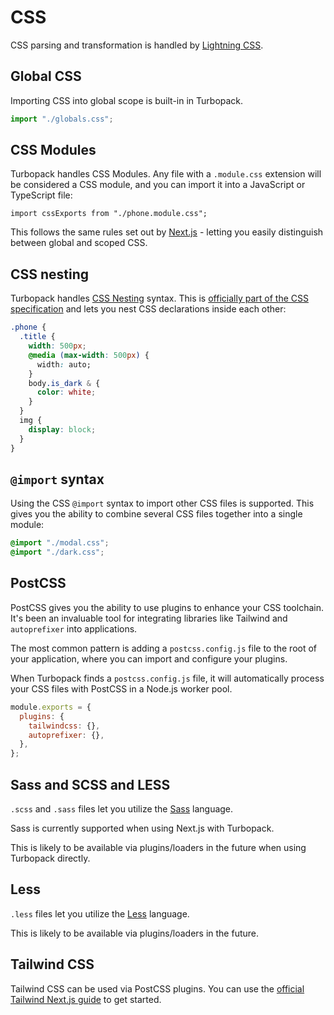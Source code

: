 # CSS

CSS parsing and transformation is handled by [Lightning CSS](https://lightningcss.dev/).

## Global CSS

Importing CSS into global scope is built-in in Turbopack.

```ts
import "./globals.css";
```

## CSS Modules

Turbopack handles CSS Modules. Any file with a `.module.css` extension will be considered a CSS module, and you can import it into a JavaScript or TypeScript file:

```tsx Component.tsx
import cssExports from "./phone.module.css";
```

This follows the same rules set out by [Next.js](https://nextjs.org/docs/basic-features/built-in-css-support#adding-component-level-css) - letting you easily distinguish between global and scoped CSS.

## CSS nesting

Turbopack handles [CSS Nesting](https://developer.mozilla.org/en-US/docs/Web/CSS/CSS_nesting/Using_CSS_nesting) syntax. This is [officially part of the CSS specification](https://www.w3.org/TR/css-nesting-1/) and lets you nest CSS declarations inside each other:

```css phone.css
.phone {
  .title {
    width: 500px;
    @media (max-width: 500px) {
      width: auto;
    }
    body.is_dark & {
      color: white;
    }
  }
  img {
    display: block;
  }
}
```

## `@import` syntax

Using the CSS `@import` syntax to import other CSS files is supported. This gives you the ability to combine several CSS files together into a single module:

```css filename="globals.css"
@import "./modal.css";
@import "./dark.css";
```

## PostCSS

PostCSS gives you the ability to use plugins to enhance your CSS toolchain. It's been an invaluable tool for integrating libraries like Tailwind and `autoprefixer` into applications.

The most common pattern is adding a `postcss.config.js` file to the root of your application, where you can import and configure your plugins.

When Turbopack finds a `postcss.config.js` file, it will automatically process your CSS files with PostCSS in a Node.js worker pool.

```js filename="postcss.config.js"
module.exports = {
  plugins: {
    tailwindcss: {},
    autoprefixer: {},
  },
};
```

## Sass and SCSS and LESS

`.scss` and `.sass` files let you utilize the [Sass](https://sass-lang.com/) language.

Sass is currently supported when using Next.js with Turbopack.

This is likely to be available via plugins/loaders in the future when using Turbopack directly.

## Less

`.less` files let you utilize the [Less](https://less-lang.com/) language.

This is likely to be available via plugins/loaders in the future.

## Tailwind CSS

Tailwind CSS can be used via PostCSS plugins. You can use the [official Tailwind Next.js guide](https://tailwindcss.com/docs/guides/nextjs) to get started.
